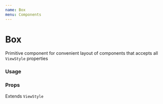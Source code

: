 ```yaml
---
name: Box
menu: Components
---
```




# Box

Primitive component for convenient layout of components that accepts all `ViewStyle` properties

### Usage

<Playground>
  <Box
    // ...ViewStyle
    height={100}
    width={100}
    shape="rounded"
    elevation={5}
    backgroundColor="primaryDefault"
  />
</Playground>

### Props

Extends `ViewStyle`

<Props of={Box} />
